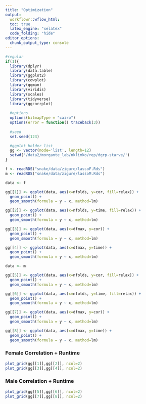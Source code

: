 ```yaml
---
title: "Optimization"
output:
  workflowr::wflow_html:
  toc: true
  latex_engine: "xelatex"
  code_folding: "hide"
editor_options:
  chunk_output_type: console
---
```

  
  
```r
#regular
if(1){
  library(dplyr)
  library(data.table)
  library(ggplot2)
  library(cowplot)
  library(qqman)
  library(viridis)
  library(scales)
  library(tidyverse)
  library(ggcorrplot)
  
  #options
  options(bitmapType = "cairo")
  options(error = function() traceback(3))
  
  #seed
  set.seed(123)

  #ggplot holder list
  gg <- vector(mode='list', length=12)
  setwd('/data2/morgante_lab/nklimko/rep/dgrp-starve/')
}
```


```r


f <- readRDS("snake/data/zigure/lassoF.Rds")
m <- readRDS("snake/data/zigure/lassoM.Rds")

data <- f

gg[[1]] <- ggplot(data, aes(x=nfolds, y=cor, fill=relax)) +
  geom_point() +
  geom_smooth(formula = y ~ x, method=lm) 

gg[[2]] <- ggplot(data, aes(x=nfolds, y=time, fill=relax)) +
  geom_point() +
  geom_smooth(formula = y ~ x, method=lm) 

gg[[3]] <- ggplot(data, aes(x=dfmax, y=cor)) +
  geom_point() +
  geom_smooth(formula = y ~ x, method=lm) 

gg[[4]] <- ggplot(data, aes(x=dfmax, y=time)) +
  geom_point() +
  geom_smooth(formula = y ~ x, method=lm) 

data <- m

gg[[5]] <- ggplot(data, aes(x=nfolds, y=cor, fill=relax)) +
  geom_point() +
  geom_smooth(formula = y ~ x, method=lm) 

gg[[6]] <- ggplot(data, aes(x=nfolds, y=time, fill=relax)) +
  geom_point() +
  geom_smooth(formula = y ~ x, method=lm) 

gg[[7]] <- ggplot(data, aes(x=dfmax, y=cor)) +
  geom_point() +
  geom_smooth(formula = y ~ x, method=lm) 

gg[[8]] <- ggplot(data, aes(x=dfmax, y=time)) +
  geom_point() +
  geom_smooth(formula = y ~ x, method=lm) 


```


### Female Correlation + Runtime

```r

plot_grid(gg[[1]],gg[[2]], ncol=2)
plot_grid(gg[[3]],gg[[4]], ncol=2)

```


### Male Correlation + Runtime

```r

plot_grid(gg[[5]],gg[[6]], ncol=2)
plot_grid(gg[[7]],gg[[8]], ncol=2)

```



